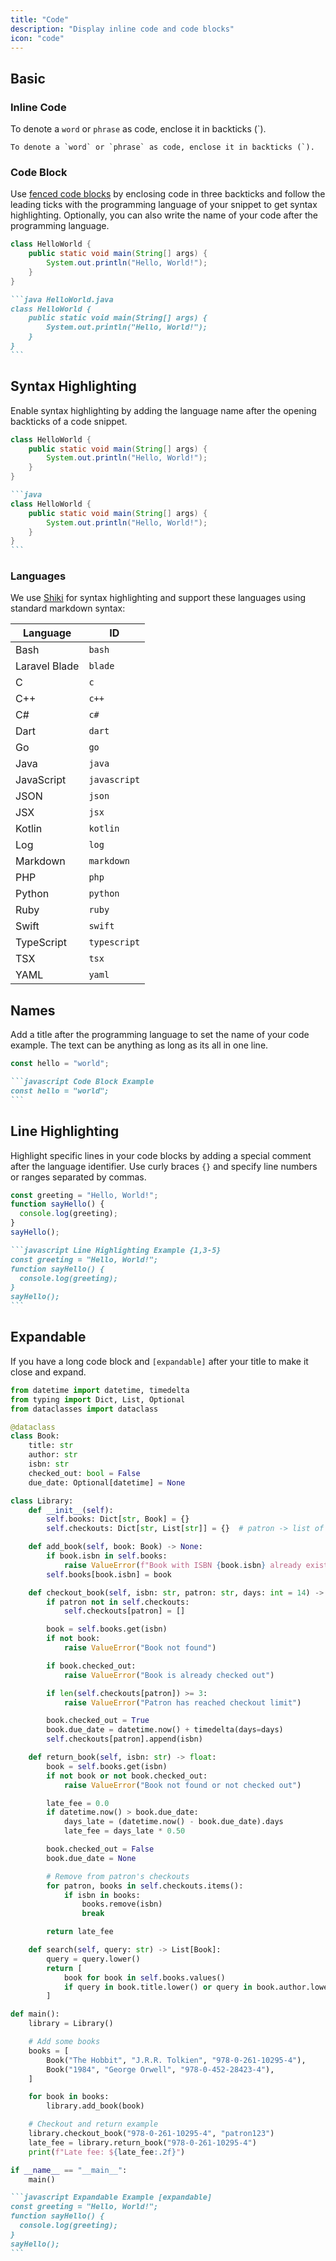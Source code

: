 ```yaml
---
title: "Code"
description: "Display inline code and code blocks"
icon: "code"
---
```


## Basic

### Inline Code

To denote a `word` or `phrase` as code, enclose it in backticks (\`).

```
To denote a `word` or `phrase` as code, enclose it in backticks (`).
```

### Code Block

Use [fenced code blocks](https://www.markdownguide.org/extended-syntax/#fenced-code-blocks) by enclosing code in three backticks and follow the leading ticks with the programming language of your snippet to get syntax highlighting. Optionally, you can also write the name of your code after the programming language.

```java HelloWorld.java
class HelloWorld {
    public static void main(String[] args) {
        System.out.println("Hello, World!");
    }
}
```

````md
```java HelloWorld.java
class HelloWorld {
    public static void main(String[] args) {
        System.out.println("Hello, World!");
    }
}
```
````

## Syntax Highlighting

Enable syntax highlighting by adding the language name after the opening backticks of a code snippet.

```java
class HelloWorld {
    public static void main(String[] args) {
        System.out.println("Hello, World!");
    }
}
```

````md
```java
class HelloWorld {
    public static void main(String[] args) {
        System.out.println("Hello, World!");
    }
}
```
````

### Languages

We use [Shiki](https://shiki.style/languages) for syntax highlighting and support these languages using standard markdown syntax:

<table className="border-collapse">
 <thead>
   <tr>
     <th className="pr-12 py-2 text-left font-medium">Language</th>
     <th className="pr-12 py-2 text-left font-medium">ID</th>
   </tr>
 </thead>
 <tbody>
   <tr>
     <td className="pr-12 py-2">Bash</td>
     <td className="pr-12 py-2"><code className="px-1 rounded text-sm">bash</code></td>
   </tr>
   <tr className="">
     <td className="pr-12 py-2">Laravel Blade</td>
     <td className="pr-12 py-2"><code className="px-1 rounded text-sm">blade</code></td>
   </tr>
   <tr>
     <td className="pr-12 py-2">C</td>
     <td className="pr-12 py-2"><code className="px-1 rounded text-sm">c</code></td>
   </tr>
   <tr className="">
     <td className="pr-12 py-2">C++</td>
     <td className="pr-12 py-2"><code className="px-1 rounded text-sm">c++</code></td>
   </tr>
   <tr>
     <td className="pr-12 py-2">C#</td>
     <td className="pr-12 py-2"><code className="px-1 rounded text-sm">c#</code></td>
   </tr>
   <tr className="">
     <td className="pr-12 py-2">Dart</td>
     <td className="pr-12 py-2"><code className="px-1 rounded text-sm">dart</code></td>
   </tr>
   <tr>
     <td className="pr-12 py-2">Go</td>
     <td className="pr-12 py-2"><code className="px-1 rounded text-sm">go</code></td>
   </tr>
   <tr className="">
     <td className="pr-12 py-2">Java</td>
     <td className="pr-12 py-2"><code className="px-1 rounded text-sm">java</code></td>
   </tr>
   <tr>
     <td className="pr-12 py-2">JavaScript</td>
     <td className="pr-12 py-2"><code className="px-1 rounded text-sm">javascript</code></td>
   </tr>
   <tr className="">
     <td className="pr-12 py-2">JSON</td>
     <td className="pr-12 py-2"><code className="px-1 rounded text-sm">json</code></td>
   </tr>
   <tr>
     <td className="pr-12 py-2">JSX</td>
     <td className="pr-12 py-2"><code className="px-1 rounded text-sm">jsx</code></td>
   </tr>
   <tr className="">
     <td className="pr-12 py-2">Kotlin</td>
     <td className="pr-12 py-2"><code className="px-1 rounded text-sm">kotlin</code></td>
   </tr>
   <tr>
     <td className="pr-12 py-2">Log</td>
     <td className="pr-12 py-2"><code className="px-1 rounded text-sm">log</code></td>
   </tr>
   <tr className="">
     <td className="pr-12 py-2">Markdown</td>
     <td className="pr-12 py-2"><code className="px-1 rounded text-sm">markdown</code></td>
   </tr>
   <tr>
     <td className="pr-12 py-2">PHP</td>
     <td className="pr-12 py-2"><code className="px-1 rounded text-sm">php</code></td>
   </tr>
   <tr className="">
     <td className="pr-12 py-2">Python</td>
     <td className="pr-12 py-2"><code className="px-1 rounded text-sm">python</code></td>
   </tr>
   <tr>
     <td className="pr-12 py-2">Ruby</td>
     <td className="pr-12 py-2"><code className="px-1 rounded text-sm">ruby</code></td>
   </tr>
   <tr className="">
     <td className="pr-12 py-2">Swift</td>
     <td className="pr-12 py-2"><code className="px-1 rounded text-sm">swift</code></td>
   </tr>
   <tr>
     <td className="pr-12 py-2">TypeScript</td>
     <td className="pr-12 py-2"><code className="px-1 rounded text-sm">typescript</code></td>
   </tr>
   <tr className="">
     <td className="pr-12 py-2">TSX</td>
     <td className="pr-12 py-2"><code className="px-1 rounded text-sm">tsx</code></td>
   </tr>
   <tr>
     <td className="pr-12 py-2">YAML</td>
     <td className="pr-12 py-2"><code className="px-1 rounded text-sm">yaml</code></td>
   </tr>
 </tbody>
</table>

## Names

Add a title after the programming language to set the name of your code example. The text can be anything as long as its all in one line.

```javascript Code Block Example
const hello = "world";
```

````md Code Block Example
```javascript Code Block Example
const hello = "world";
```
````

## Line Highlighting

Highlight specific lines in your code blocks by adding a special comment after the language identifier. Use curly braces `{}` and specify line numbers or ranges separated by commas.

```javascript Line Highlighting Example {1,3-5}
const greeting = "Hello, World!";
function sayHello() {
  console.log(greeting);
}
sayHello();
```

````md
```javascript Line Highlighting Example {1,3-5}
const greeting = "Hello, World!";
function sayHello() {
  console.log(greeting);
}
sayHello();
```
````

## Expandable

If you have a long code block and `[expandable]` after your title to make it close and expand.

```python library.py [expandable]
from datetime import datetime, timedelta
from typing import Dict, List, Optional
from dataclasses import dataclass

@dataclass
class Book:
    title: str
    author: str
    isbn: str
    checked_out: bool = False
    due_date: Optional[datetime] = None

class Library:
    def __init__(self):
        self.books: Dict[str, Book] = {}
        self.checkouts: Dict[str, List[str]] = {}  # patron -> list of ISBNs

    def add_book(self, book: Book) -> None:
        if book.isbn in self.books:
            raise ValueError(f"Book with ISBN {book.isbn} already exists")
        self.books[book.isbn] = book

    def checkout_book(self, isbn: str, patron: str, days: int = 14) -> None:
        if patron not in self.checkouts:
            self.checkouts[patron] = []

        book = self.books.get(isbn)
        if not book:
            raise ValueError("Book not found")

        if book.checked_out:
            raise ValueError("Book is already checked out")

        if len(self.checkouts[patron]) >= 3:
            raise ValueError("Patron has reached checkout limit")

        book.checked_out = True
        book.due_date = datetime.now() + timedelta(days=days)
        self.checkouts[patron].append(isbn)

    def return_book(self, isbn: str) -> float:
        book = self.books.get(isbn)
        if not book or not book.checked_out:
            raise ValueError("Book not found or not checked out")

        late_fee = 0.0
        if datetime.now() > book.due_date:
            days_late = (datetime.now() - book.due_date).days
            late_fee = days_late * 0.50

        book.checked_out = False
        book.due_date = None

        # Remove from patron's checkouts
        for patron, books in self.checkouts.items():
            if isbn in books:
                books.remove(isbn)
                break

        return late_fee

    def search(self, query: str) -> List[Book]:
        query = query.lower()
        return [
            book for book in self.books.values()
            if query in book.title.lower() or query in book.author.lower()
        ]

def main():
    library = Library()

    # Add some books
    books = [
        Book("The Hobbit", "J.R.R. Tolkien", "978-0-261-10295-4"),
        Book("1984", "George Orwell", "978-0-452-28423-4"),
    ]

    for book in books:
        library.add_book(book)

    # Checkout and return example
    library.checkout_book("978-0-261-10295-4", "patron123")
    late_fee = library.return_book("978-0-261-10295-4")
    print(f"Late fee: ${late_fee:.2f}")

if __name__ == "__main__":
    main()
```

````md
```javascript Expandable Example [expandable]
const greeting = "Hello, World!";
function sayHello() {
  console.log(greeting);
}
sayHello();
```
````
